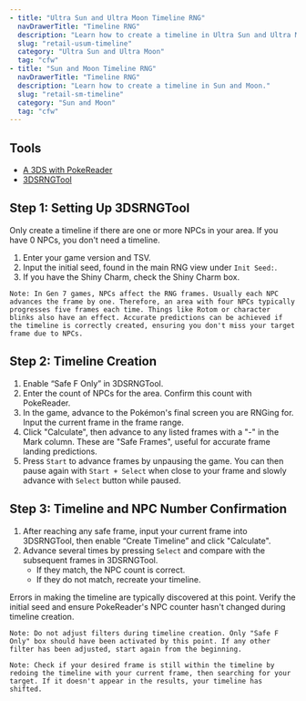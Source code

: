 ```yaml
---
- title: "Ultra Sun and Ultra Moon Timeline RNG"
  navDrawerTitle: "Timeline RNG"
  description: "Learn how to create a timeline in Ultra Sun and Ultra Moon."
  slug: "retail-usum-timeline"
  category: "Ultra Sun and Ultra Moon"
  tag: "cfw"
- title: "Sun and Moon Timeline RNG"
  navDrawerTitle: "Timeline RNG"
  description: "Learn how to create a timeline in Sun and Moon."
  slug: "retail-sm-timeline"
  category: "Sun and Moon"
  tag: "cfw"
---
```


## Tools

- [A 3DS with PokeReader](/install-pokereader)
- [3DSRNGTool](https://github.com/wwwwwwzx/3DSRNGTool/releases)

## Step 1: Setting Up 3DSRNGTool

Only create a timeline if there are one or more NPCs in your area. If you have 0 NPCs, you don't need a timeline.

1. Enter your game version and TSV.
2. Input the initial seed, found in the main RNG view under `Init Seed:`.
3. If you have the Shiny Charm, check the Shiny Charm box.

```
Note: In Gen 7 games, NPCs affect the RNG frames. Usually each NPC advances the frame by one. Therefore, an area with four NPCs typically progresses five frames each time. Things like Rotom or character blinks also have an effect. Accurate predictions can be achieved if the timeline is correctly created, ensuring you don't miss your target frame due to NPCs.
```

## Step 2: Timeline Creation

1. Enable “Safe F Only” in 3DSRNGTool.
2. Enter the count of NPCs for the area. Confirm this count with PokeReader.
3. In the game, advance to the Pokémon's final screen you are RNGing for. Input the current frame in the frame range.
4. Click "Calculate", then advance to any listed frames with a "-" in the Mark column. These are "Safe Frames", useful for accurate frame landing predictions.
5. Press `Start` to advance frames by unpausing the game. You can then pause again with `Start + Select` when close to your frame and slowly advance with `Select` button while paused.

## Step 3: Timeline and NPC Number Confirmation

1. After reaching any safe frame, input your current frame into 3DSRNGTool, then enable “Create Timeline” and click "Calculate".
2. Advance several times by pressing `Select` and compare with the subsequent frames in 3DSRNGTool.
   - If they match, the NPC count is correct.
   - If they do not match, recreate your timeline.

Errors in making the timeline are typically discovered at this point. Verify the initial seed and ensure PokeReader's NPC counter hasn't changed during timeline creation.

```
Note: Do not adjust filters during timeline creation. Only "Safe F Only" box should have been activated by this point. If any other filter has been adjusted, start again from the beginning.
```

```
Note: Check if your desired frame is still within the timeline by redoing the timeline with your current frame, then searching for your target. If it doesn't appear in the results, your timeline has shifted.
```

